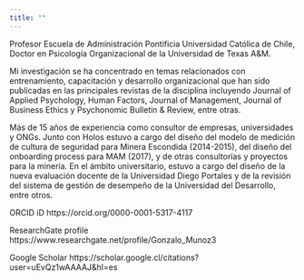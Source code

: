 ```yaml
---
title: ""
---
```

Profesor Escuela de Administración Pontificia Universidad Católica de Chile, Doctor en Psicología Organizacional de la Universidad de Texas A&M.

Mi investigación se ha concentrado en temas relacionados con entrenamiento, capacitación y desarrollo organizacional que han sido publicadas en las principales revistas de la disciplina incluyendo Journal of Applied Psychology, Human Factors, Journal of Management, Journal of Business Ethics y Psychonomic Bulletin & Review, entre otras. 

Más de 15 años de experiencia como consultor de empresas, universidades y ONGs. Junto con Holos estuvo a cargo del diseño del modelo de medición de cultura de seguridad para Minera Escondida (2014-2015), del diseño del onboarding process para MAM (2017), y de otras consultorías y proyectos para la minería. En el ámbito universitario, estuvo a cargo del diseño de la nueva evaluación docente de la Universidad Diego Portales y de la revisión del sistema de gestión de desempeño de la Universidad del Desarrollo, entre otros.

ORCID iD		https://orcid.org/0000-0001-5317-4117

ResearchGate profile	https://www.researchgate.net/profile/Gonzalo_Munoz3

Google Scholar	https://scholar.google.cl/citations?user=uEvQz1wAAAAJ&hl=es



